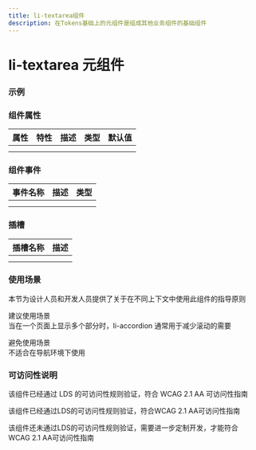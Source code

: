 ```yaml
---
title: li-textarea组件
description: 在Tokens基础上的元组件是组成其他业务组件的基础组件
---
```


# li-textarea 元组件

### 示例

### 组件属性

| 属性 | 特性 | 描述 | 类型 | 默认值 |
| ---- | ---- | ---- | ---- | ------ |
|      |      |      |      |        |
|      |      |      |      |        |

### 组件事件

| 事件名称 | 描述 | 类型 |
| -------- | ---- | ---- |
|          |      |      |
|          |      |      |

### 插槽

| 插槽名称 | 描述 |
| -------- | ---- |
|          |      |
|          |      |

### 使用场景

本节为设计人员和开发人员提供了关于在不同上下文中使用此组件的指导原则


<Callout emoji='❤️'>
  建议使用场景
  <br />
  当在一个页面上显示多个部分时，li-accordion 通常用于减少滚动的需要
</Callout>

<Callout
  type='error'
  emoji='️🚫'>
  避免使用场景
  <br />
  不适合在导航环境下使用
</Callout>

### 可访问性说明

该组件已经通过 LDS 的可访问性规则验证，符合 WCAG 2.1 AA 可访问性指南

<Callout
  type='warning'
  emoji='✅'>
  该组件已经通过LDS的可访问性规则验证，符合WCAG 2.1 AA可访问性指南
</Callout>

<Callout
  type='warning'
  emoji='❎'>
  该组件还未通过LDS的可访问性规则验证，需要进一步定制开发，才能符合WCAG 2.1
  AA可访问性指南
</Callout>
